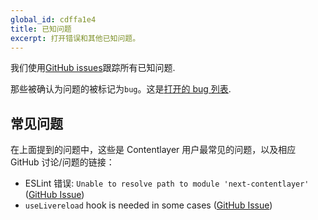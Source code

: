 ```yaml
---
global_id: cdffa1e4
title: 已知问题
excerpt: 打开错误和其他已知问题。
---
```


我们使用[GitHub issues](https://github.com/contentlayerdev/contentlayer/issues)跟踪所有已知问题.

那些被确认为问题的被标记为`bug`。这是[打开的 bug 列表](https://github.com/contentlayerdev/contentlayer/issues?q=is%3Aissue+is%3Aopen+label%3Abug).

## 常见问题

在上面提到的问题中，这些是 Contentlayer 用户最常见的问题，以及相应 GitHub 讨论/问题的链接：

- ESLint 错误: `Unable to resolve path to module 'next-contentlayer'` ([GitHub Issue](https://github.com/contentlayerdev/contentlayer/issues/48#issuecomment-1097753073))
- `useLivereload` hook is needed in some cases ([GitHub Issue](https://github.com/contentlayerdev/contentlayer/issues/135))
